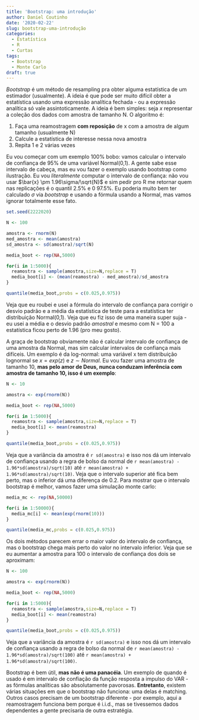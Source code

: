 ```yaml
---
title: 'Bootstrap: uma introdução'
author: Daniel Coutinho
date: '2020-02-22'
slug: bootstrap-uma-introdução
categories:
  - Estatística
  - R
  - Curtas
tags:
  - Bootstrap
  - Monte Carlo
draft: true
---
```


_Bootstrap_ é um método de resampling pra obter alguma estatística de um estimador (usualmente). A ideia é que pode ser muito difícil obter a estatística usando uma expressão analítica fechada - ou a expressão analítica só vale assintoticamente. A ideia é bem simples: seja $x$ representar a coleção dos dados com amostra de tamanho N. O algoritmo é:

1. Faça uma reamostragem **com reposição** de x com a amostra de algum tamanho (usualmente N)
2. Calcule a estatística de interesse nessa nova amostra
3. Repita 1 e 2 várias vezes

Eu vou começar com um exemplo 100% bobo: vamos calcular o intervalo de confiança de 95% de uma variável Normal(0,1). A gente sabe esse intervalo de cabeça, mas eu vou fazer o exemplo usando bootstrap como ilustração. Eu vou _literalmente_ computar o intervalo de confiança: não vou usar $\bar{x} \pm 1.96\sigma/\sqrt{N}$ e sim pedir pro R me retornar quem nas replicações é o quantil 2.5% e 0 97.5%. Eu poderia muito bem ter calculado $\sigma$ via _bootstrap_ e usando a fórmula usando a Normal, mas vamos ignorar totalmente esse fato. 

```r

set.seed(2222020)

N <- 100

amostra <- rnorm(N)
med_amostra <- mean(amostra)
sd_amostra <- sd(amostra)/sqrt(N)

media_boot <- rep(NA,5000)

for(i in 1:5000){
  reamostra <- sample(amostra,size=N,replace = T)
  media_boot[i] <- (mean(reamostra) - med_amostra)/sd_amostra
}

quantile(media_boot,probs = c(0.025,0.975))

```

Veja que eu roubei e usei a fórmula do intervalo de confiança para corrigir o desvio padrão e a média da estatística de teste para a estatística ter distribuição Normal(0,1). Veja que eu fiz isso de uma maneira super suja - eu usei a média e o desvio padrão _amostral_ e mesmo com N = 100 a estatística ficou perto de 1.96 (pro meu gosto).

A graça de bootstrap obviamente não é calcular intervalo de confiança de uma amostra da Normal, mas sim calcular intervalos de confiança mais difíceis. Um exemplo é da log-normal: uma variável x tem distribuição lognormal se $x = exp(z)$ e $z \sim Normal$. Eu vou fazer uma amostra de tamanho 10, **mas pelo amor de Deus, nunca conduzam inferência com amostra de tamanho 10, isso é um exemplo**:

```r

N <- 10

amostra <- exp(rnorm(N))

media_boot <- rep(NA,5000)

for(i in 1:5000){
  reamostra <- sample(amostra,size=N,replace = T)
  media_boot[i] <- mean(reamostra)
}

quantile(media_boot,probs = c(0.025,0.975))

```

Veja que a variância da amostra é `r sd(amostra)` e isso nos dá um intervalo de confiança usando a regra de bolso da normal de `r mean(amostra) - 1.96*sd(amostra)/sqrt(10)` até `r mean(amostra) + 1.96*sd(amostra)/sqrt(10)`. Veja que o intervalo superior até fica bem perto, mas o inferior dá uma diferença de 0.2. Para mostrar que o intervalo bootstrap é melhor, vamos fazer uma simulação monte carlo:

```r

media_mc <- rep(NA,50000)

for(i in 1:50000){
  media_mc[i] <- mean(exp(rnorm(10)))
}

quantile(media_mc,probs = c(0.025,0.975))

```


Os dois métodos parecem errar o maior valor do intervalo de confiança, mas o bootstrap chega mais perto do valor no intervalo inferior. Veja que se eu aumentar a amostra para 100 o intervalo de confiança dos dois se aproximam:

```r

N <- 100

amostra <- exp(rnorm(N))

media_boot <- rep(NA,5000)

for(i in 1:5000){
  reamostra <- sample(amostra,size=N,replace = T)
  media_boot[i] <- mean(reamostra)
}

quantile(media_boot,probs = c(0.025,0.975))

```

Veja que a variância da amostra é `r sd(amostra)` e isso nos dá um intervalo de confiança usando a regra de bolso da normal de `r mean(amostra) - 1.96*sd(amostra)/sqrt(100)` até `r mean(amostra) + 1.96*sd(amostra)/sqrt(100)`.

Bootstrap é bem útil, **mas não é uma panacéia**. Um exemplo de quando é usado é em intervalo de confiação da função resposta a impulso do VAR - as fórmulas analíticas são absolutamente pavorosas. **Entretanto**, existem várias situações em que o bootstrap não funciona: uma delas é matching. Outros casos precisam de um bootstrap diferente - por exemplo, aqui a reamostragem funciona bem porque é i.i.d., mas se tivessemos dados dependentes a gente precisaria de outra estratégia. 